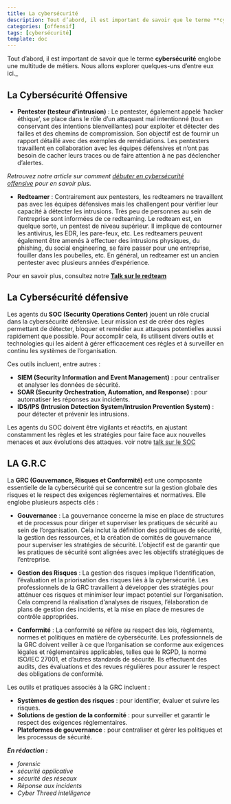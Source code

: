 ```yaml
---
title: La cybersécurité
description: Tout d’abord, il est important de savoir que le terme **cybersécurité** englobe une multitude de métiers. Nous allons explorer quelques-uns d’entre eux ici._
categories: [offensif]
tags: [cybersécurité]
template: doc
---
```

Tout d’abord, il est important de savoir que le terme **cybersécurité** englobe une multitude de métiers. Nous allons explorer quelques-uns d’entre eux ici._

## La Cybersécurité Offensive

- **Pentester (testeur d’intrusion)** : Le pentester, également appelé ‘hacker éthique’, se place dans le rôle d’un attaquant mal intentionné (tout en conservant des intentions bienveillantes) pour exploiter et détecter des failles et des chemins de compromission. Son objectif est de fournir un rapport détaillé avec des exemples de remédiations. Les pentesters travaillent en collaboration avec les équipes défensives et n’ont pas besoin de cacher leurs traces ou de faire attention à ne pas déclencher d’alertes.

_Retrouvez notre article sur comment [débuter en cybersécurité offensive](https://hacking-france.fr/debuterlacyber/) pour en savoir plus._

- **Redteamer** : Contrairement aux pentesters, les redteamers ne travaillent pas avec les équipes défensives mais les challengent pour vérifier leur capacité à détecter les intrusions. Très peu de personnes au sein de l’entreprise sont informées de ce redteaming. Le redteam est, en quelque sorte, un pentest de niveau supérieur. Il implique de contourner les antivirus, les EDR, les pare-feux, etc. Les redteamers peuvent également être amenés à effectuer des intrusions physiques, du phishing, du social engineering, se faire passer pour une entreprise, fouiller dans les poubelles, etc. En général, un redteamer est un ancien pentester avec plusieurs années d’expérience.

Pour en savoir plus, consultez notre [**Talk sur le redteam**](https://youtu.be/4QzCgT829aM?si=RwYjW7e_FhjQaj7i)

## La Cybersécurité défensive

Les agents du **SOC (Security Operations Center)** jouent un rôle crucial dans la cybersécurité défensive. Leur mission est de créer des règles permettant de détecter, bloquer et remédier aux attaques potentielles aussi rapidement que possible. Pour accomplir cela, ils utilisent divers outils et technologies qui les aident à gérer efficacement ces règles et à surveiller en continu les systèmes de l’organisation.

Ces outils incluent, entre autres :

- **SIEM (Security Information and Event Management)** : pour centraliser et analyser les données de sécurité.
- **SOAR (Security Orchestration, Automation, and Response)** : pour automatiser les réponses aux incidents.
- **IDS/IPS (Intrusion Detection System/Intrusion Prevention System)** : pour détecter et prévenir les intrusions.

Les agents du SOC doivent être vigilants et réactifs, en ajustant constamment les règles et les stratégies pour faire face aux nouvelles menaces et aux évolutions des attaques. voir notre [talk sur le SOC](https://youtu.be/DAD7H5sSNcs?si=VyAgvxSD1ID1jEhW)

## LA G.R.C

La **GRC (Gouvernance, Risques et Conformité)** est une composante essentielle de la cybersécurité qui se concentre sur la gestion globale des risques et le respect des exigences réglementaires et normatives. Elle englobe plusieurs aspects clés :

- **Gouvernance** : La gouvernance concerne la mise en place de structures et de processus pour diriger et superviser les pratiques de sécurité au sein de l’organisation. Cela inclut la définition des politiques de sécurité, la gestion des ressources, et la création de comités de gouvernance pour superviser les stratégies de sécurité. L’objectif est de garantir que les pratiques de sécurité sont alignées avec les objectifs stratégiques de l’entreprise.
    
- **Gestion des Risques** : La gestion des risques implique l’identification, l’évaluation et la priorisation des risques liés à la cybersécurité. Les professionnels de la GRC travaillent à développer des stratégies pour atténuer ces risques et minimiser leur impact potentiel sur l’organisation. Cela comprend la réalisation d’analyses de risques, l’élaboration de plans de gestion des incidents, et la mise en place de mesures de contrôle appropriées.
    
- **Conformité** : La conformité se réfère au respect des lois, règlements, normes et politiques en matière de cybersécurité. Les professionnels de la GRC doivent veiller à ce que l’organisation se conforme aux exigences légales et réglementaires applicables, telles que le RGPD, la norme ISO/IEC 27001, et d’autres standards de sécurité. Ils effectuent des audits, des évaluations et des revues régulières pour assurer le respect des obligations de conformité.
    

Les outils et pratiques associés à la GRC incluent :

- **Systèmes de gestion des risques** : pour identifier, évaluer et suivre les risques.
- **Solutions de gestion de la conformité** : pour surveiller et garantir le respect des exigences réglementaires.
- **Plateformes de gouvernance** : pour centraliser et gérer les politiques et les processus de sécurité.

**_En rédaction :_**

- _forensic_
- _sécurité applicative_
- _sécurité des réseaux_
- _Réponse aux incidents_
- _Cyber Threed intelligence_